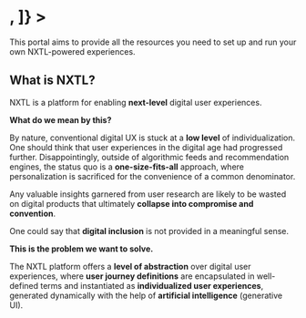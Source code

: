 <h1
  className="nx-flex nx-items-center nx-mt-2 nx-text-4xl nx-font-bold nx-tracking-tight nx-text-slate-900 dark:nx-text-slate-100"
  style={{
    fontWeight: 400,
    lineHeight: 1.25,
    color: "currentColor",
    marginTop: "-21px",
    marginBottom: "100px",
    position: "relative",
  }}
  children={[
    "NXTL Documentation Portal",
    <img
      src="/levels.png"
      width="256"
      style={{
        marginLeft: "-50px",
        filter:
          "drop-shadow(0 2.5px 2px rgb(0 0 0 / 0.16)) drop-shadow(0 1px 0.75px rgb(0 0 0 / 0.4)) sepia(1) hue-rotate(11.25deg) drop-shadow(0 0 20px #fff000c0)",
      }}
    />,
  ]}
></h1>

This portal aims to provide all the resources you need to set up and run your own NXTL-powered experiences.

## What is NXTL?

NXTL is a platform for enabling **next-level** digital user experiences.

**What do we mean by this?**

By nature, conventional digital UX is stuck at a **low level** of individualization. One should think that user experiences in the digital age had progressed further. Disappointingly, outside of algorithmic feeds and recommendation engines, the status quo is a **one-size-fits-all** approach, where personalization is sacrificed for the convenience of a common denominator.

Any valuable insights garnered from user research are likely to be wasted on digital products that ultimately **collapse into compromise and convention**.

One could say that **digital inclusion** is not provided in a meaningful sense.

**This is the problem we want to solve.**

The NXTL platform offers a **level of abstraction** over digital user experiences, where **user journey definitions** are encapsulated in well-defined terms and instantiated as **individualized user experiences**, generated dynamically with the help of **artificial intelligence** (generative UI).
